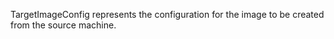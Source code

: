 <!-- Code generated from the comments of the TargetImageConfig struct in builder/triton/target_image_config.go; DO NOT EDIT MANUALLY -->

TargetImageConfig represents the configuration for the image to be created
from the source machine.

<!-- End of code generated from the comments of the TargetImageConfig struct in builder/triton/target_image_config.go; -->
